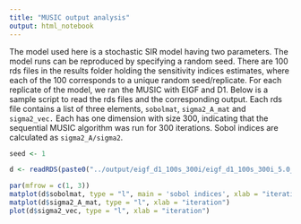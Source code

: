 ```yaml
---
title: "MUSIC output analysis"
output: html_notebook
---
```


The model used here is a stochastic SIR model having two parameters. The model runs can be reproduced by specifying a random seed. There are 100 rds files in the results folder holding the sensitivity indices estimates, where each of the 100 corresponds to a unique random seed/replicate. For each replicate of the model, we ran the MUSIC with EIGF and D1. Below is a sample script to read the rds files and the corresponding output. Each rds file contains a list of three elements, `sobolmat`, `sigma2_A_mat` and `sigma2_vec.` Each has one dimension with size 300, indicating that the sequential MUSIC algorithm was run for 300 iterations. Sobol indices are calculated as `sigma2_A/sigma2`.  

```r

seed <- 1

d <- readRDS(paste0("../output/eigf_d1_100s_300i/eigf_d1_100s_300i_5.0_", seed, ".rds"))

par(mfrow = c(1, 3))   
matplot(d$sobolmat, type = "l", main = 'sobol indices', xlab = "iteration")  
matplot(d$sigma2_A_mat, type = "l", xlab = "iteration")  
plot(d$sigma2_vec, type = "l", xlab = "iteration") 
```

